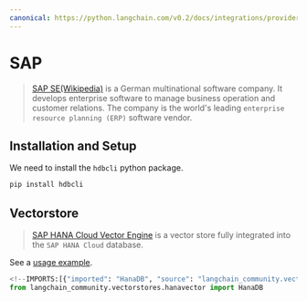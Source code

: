 ```yaml
---
canonical: https://python.langchain.com/v0.2/docs/integrations/providers/sap/
---
```


# SAP

>[SAP SE(Wikipedia)](https://www.sap.com/about/company.html) is a German multinational 
> software company. It develops enterprise software to manage business operation and 
> customer relations. The company is the world's leading 
> `enterprise resource planning (ERP)` software vendor.

## Installation and Setup

We need to install the `hdbcli` python package.

```bash
pip install hdbcli
```

## Vectorstore

>[SAP HANA Cloud Vector Engine](https://www.sap.com/events/teched/news-guide/ai.html#article8) is 
> a vector store fully integrated into the `SAP HANA Cloud` database.

See a [usage example](/docs/integrations/vectorstores/sap_hanavector).

```python
<!--IMPORTS:[{"imported": "HanaDB", "source": "langchain_community.vectorstores.hanavector", "docs": "https://api.python.langchain.com/en/latest/vectorstores/langchain_community.vectorstores.hanavector.HanaDB.html", "title": "SAP"}]-->
from langchain_community.vectorstores.hanavector import HanaDB
```